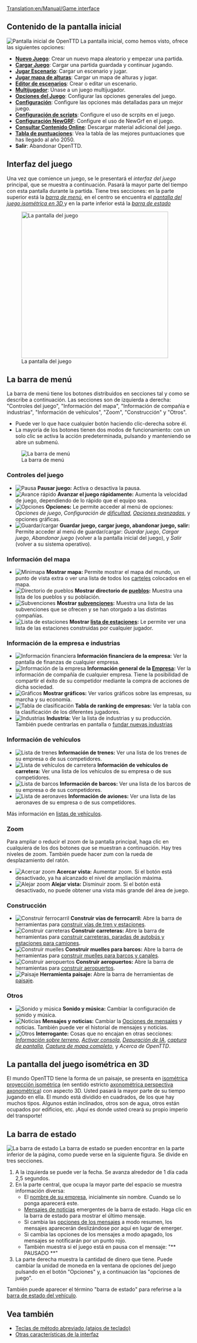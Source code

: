 [[Translation:en/Manual/Game interface]]
{{es/Tabla de contenido}}
==Contenido de la pantalla inicial==
[[File:en/Menú Principal Open TTD 1.5.3.png|frame|center|Pantalla inicial de OpenTTD]]
La pantalla inicial, como hemos visto, ofrece las siguientes opciones:
* '''[[es/Manual/Nuevo Juego|Nuevo Juego]]''': Crear un nuevo mapa aleatorio y empezar una partida.
* '''[[es/Archive/Other/Partidas salvadas|Cargar Juego]]''': Cargar una partida guardada y continuar jugando.
* '''[[es/Manual/Escenario|Jugar Escenario]]''': Cargar un escenario y jugar.
* '''[[es/Manual/Mapa de alturas|Jugar mapa de alturas]]''': Cargar un mapa de alturas y jugar.
* '''[[es/Manual/Editor de escenarios|Editor de escenarios]]''': Crear o editar un escenario.
* '''[[es/Manual/Multijugador|Multijugador]]''': Únase a un juego multijugador.
* '''[[es/Manual/Opciones del Juego|Opciones del Juego]]''': Configurar las opciones generales del juego.
* '''[[es/Archive/Manual/Settings/Opciones avanzadas|Configuración]]''': Configure las opciones más detalladas para un mejor juego.
* '''[[es/Configuración de scripts|Configuración de scripts]]''': Configure el uso de scrpits en el juego.
* '''[[es/Manual/NewGRF|Configuración NewGRF]]''': Configure el uso de NewGrf en el juego.
* '''[[es/Manual/Contenido online|Consultar Contenido Online]]''': Descargar material adicional del juego.
* '''[[es/Tabla de puntuaciones|Tabla de puntuaciones]]''': Vea la tabla de las mejores puntuaciones que has llegado al año 2050.
* '''Salir''': Abandonar OpenTTD.

==Interfaz del juego==
Una vez que comience un juego, se le presentará el ''interfaz del juego'' principal, que se muestra a continuación. Pasará la mayor parte del tiempo con esta pantalla durante la partida. Tiene tres secciones: en la parte superior está la ''[[en/#La barra de menú|barra de menú]]'', en el centro se encuentra el ''[[en/#La pantalla del juego isométrica en 3D|pantalla del juego isométrica en 3D ]]'' y en la parte inferior está la ''[[en/#La barra de estado|barra de estado]]''

[[File:es/interface.png|thumb|none|400px|La pantalla del juego]]

==La barra de menú==
La barra de menú tiene los botones distribuidos en secciones tal y como se describe a continuación. Las secciones son de izquierda a derecha: "Controles del juego", "Información del mapa", "Información de compañía e industrias", "Información de vehículos", "Zoom", "Construcción" y "Otros".
* Puede ver lo que hace cualquier botón haciendo clic-derecha sobre él.
* La mayoría de los botones tienen dos modos de funcionamiento: con un solo clic se activa la acción predeterminada, pulsando y manteniendo se abre un submenú.
[[File:en/Menu bar.png|none|frame|La barra de menú]]

===Controles del juego===
*[[File:en/Pause button.png|Pausa]] '''Pausar juego:''' Activa o desactiva la pausa.
*[[File:en/Fast Forward button.png|Avance rápido]] '''Avanzar el juego rápidamente:''' Aumenta la velocidad de juego, dependiendo de lo rápido que el equipo sea.
*[[File:en/Options button.png|Opciones]] '''Opciones:''' Le permite acceder al menú de opciones: ''Opciones de juego'', ''Configuración de [[es/Archive/Manual/Settings/Dificultad|dificultad]]'', ''[[es/Archive/Manual/Settings/Opciones avanzadas|Opciones avanzadas]]'', y opciones gráficas.
*[[File:en/Save Load button.png|Guardar/cargar]] '''Guardar juego, cargar juego, abandonar juego, salir:''' Permite acceder al menú de guardar/cargar: ''Guardar juego'', ''Cargar juego'', ''Abandonar juego'' (volver a la pantalla inicial del juego), y ''Salir'' (volver a su sistema operativo).

===Información del mapa===
*[[File:en/Minimap button.png|Minimapa]] '''Mostrar mapa:''' Permite mostrar el mapa del mundo, un punto de vista extra o ver una lista de todos los [[es/Manual/Carteles|carteles]] colocados en el mapa.
*[[File:en/Town directory button.png|Directorio de pueblos]] '''Mostrar directorio de [[es/Manual/Pueblo|pueblos]]:''' Muestra una lista de los pueblos y su población.
*[[File:en/Subsidies button.png|Subvenciones]] '''Mostrar [[es/Manual/Subvenciones|subvenciones]]:''' Muestra una lista de las subvenciones que se ofrecen y se han otorgado a las distintas compañías.
*[[File:en/Station list button.png|Lista de estaciones]] '''Mostrar [[es/Manual/Lista de estaciones|lista de estaciones]]:''' Le permite ver una lista de las estaciones construidas por cualquier jugador.

===Información de la empresa e industrias===
*[[File:en/Finances screen button.png|Información financiera]] '''Información financiera de la empresa:''' Ver la pantalla de finanzas de cualquier empresa.
*[[File:en/Company information button.png|Información de la empresa]] '''Información general de la [[es/Manual/Empresa de transporte|Empresa]]:''' Ver la información de compañía de cualquier empresa. Tiene la posibilidad de compartir el éxito de su competidor mediante la compra de acciones de dicha sociedad.
*[[File:en/Graphs button.png|Gráficos]] '''Mostrar gráficos:''' Ver varios gráficos sobre las empresas, su marcha y su economía.
*[[File:en/Company league table button.png|Tabla de clasificación]] '''Tabla de ranking de empresas:''' Ver la tabla con la clasificación de los diferentes jugadores.
*[[File:en/Industry button.png|Industrias]] '''Industria:''' Ver la lista de industrias y su producción. También puede centrarlas en pantalla o [[es/Manual/Base Set/Economy/Industrias#Fundar nuevas industrias|fundar nuevas industrias]]

===Información de vehículos===
*[[File:en/Train Information button.png|Lista de trenes]] '''Información de trenes:''' Ver una lista de los trenes de su empresa o de sus competidores.
*[[File:en/Road Vehicle Information button.png|Lista de vehículos de carretera]] '''Información de vehículos de carretera:''' Ver una lista de los vehículos de su empresa o de sus competidores.
*[[File:en/Ship Information button.png|Lista de barcos]] '''Información de barcos:''' Ver una lista de los barcos de su empresa o de sus competidores.
*[[File:en/Aircraft Information button.png|Lista de aeronaves]] '''Información de aviones:''' Ver una lista de las aeronaves de su empresa o de sus competidores.

Más información en [[es/Manual/Listas de vehículos|listas de vehículos]].

===Zoom===
Para ampliar o reducir el zoom de la pantalla principal, haga clic en cualquiera de los dos botones que se muestran a continuación. Hay tres niveles de zoom. También puede hacer zum con la rueda de desplazamiento del ratón.
*[[File:en/Zoom in button.png|Acercar zoom]] '''Acercar vista:''' Aumentar zoom. Si el botón está desactivado, ya ha alcanzado el nivel de ampliación máxima.
*[[File:en/Zoom out button.png|Alejar zoom]] '''Alejar vista:''' Disminuir zoom. Si el botón está desactivado, no puede obtener una vista más grande del área de juego.

===Construcción===
*[[File:en/Railroad build button.png|Construir ferrocarril]] '''Construir vías de ferrocarril:''' Abre la barra de herramientas para [[es/Manual/Construcción de ferrocarriles|construir vías de tren y estaciones]].
*[[File:en/Road build button.png|Construir carreteras]] '''Construir carreteras:''' Abre la barra de herramientas para [[es/Manual/Construir carreteras|construir carreteras, paradas de autobús y estaciones para camiones]].
*[[File:en/Dock build button.png|Construir muelles]] '''Construir muelles para barcos:''' Abre la barra de herramientas para [[es/Manual/Construir rutas marítimas|construir muelles para barcos y canales]].
*[[File:en/Airport build button.png|Construir aeropuertos]] '''Construir aeropuertos:''' Abre la barra de herramientas para [[es/Manual/Construir aeropuertos|construir aeropuertos]].
*[[File:en/Landscaping button.png|Paisaje]] '''Herramienta paisaje:''' Abre la barra de herramientas de [[es/Manual/Paisaje|paisaje]].

===Otros===
*[[File:en/Sound Music button.png|Sonido y música]] '''Sonido y música:''' Cambiar la configuración de sonido y música.
*[[File:en/News button.png|Noticias]] '''Mensajes y noticias:''' Cambiar la [[es/Opciones de mensajes|Opciones de mensajes]] y noticias. También puede ver el historial de mensajes y noticias.
*[[File:en/Other button.png|Otros]] '''Interrogante:''' Cosas que no encajan en otras secciones: ''[[es/Información sobre terreno|Información sobre terreno]]'', ''[[es/Manual/Consola|Activar consola]]'', ''[[es/Depuración de IA|Depuración de IA]]'', ''[[es/Captura de pantalla|captura de pantalla]]'', ''[[es/Captura de mapa completo|Captura de mapa completo]]'', y ''Acerca de OpenTTD''.

==La pantalla del juego isométrica en 3D==
El mundo OpenTTD tiene la forma de un paisaje, se presenta en [https://www.wikipedia.org/wiki/es:proyección isométrica proyección isométrica] (en sentido estricto [https://www.wikipedia.org/wiki/es:perspectiva axonométrica perspectiva axonométrica]) con aspecto 3D. Usted pasará la mayor parte de su tiempo jugando en ella. El mundo está dividido en cuadrados, de los que hay muchos tipos. Algunos están inclinados, otros son de agua, otros están ocupados por edificios, etc. ¡Aquí es donde usted creará su propio imperio del transporte!

==La barra de estado==
[[File:es/status-bar.png|none|frame|La barra de estado]]
La barra de estado se pueden encontrar en la parte inferior de la página, como puede verse en la siguiente figura. Se divide en tres secciones.
#A la izquierda se puede ver la fecha. Se avanza alrededor de 1 día cada 2,5 segundos.
#En la parte central, que ocupa la mayor parte del espacio se muestra información diversa:
#*El [[es/Nombre de su empresa|nombre de su empresa]], inicialmente sin nombre. Cuando se lo ponga aparecerá este.
#*[[es/Mensajes de noticias|Mensajes de noticias]] emergentes de la barra de estado. Haga clic en la barra de estado para mostrar el último mensaje.
#*Si cambia las [[es/Opciones de mensajes|opciones de los mensajes]] a modo resumen, los mensajes aparecerán deslizándose por aquí en lugar de emerger.
#*Si cambia las opciones de los mensajes a modo apagado, los mensajes se notificarán por un punto rojo.
#* También muestra si el juego está en pausa con el mensaje: "** PAUSADO **"
#La parte derecha muestra la cantidad de dinero que tiene. Puede cambiar la unidad de moneda en la ventana de opciones del juego pulsando en el botón "Opciones" y, a continuación las "opciones de juego".

También puede aparecer el término "barra de estado" para referirse a la [[es/Manual/Barra de estado|barra de estado del vehículo]].

==Vea también==
* [[es/Manual/Teclas de método abreviado|Teclas de método abreviado (atajos de teclado)]]
* [[es/Otras características de la interfaz|Otras características de la interfaz]]